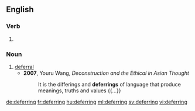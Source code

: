 ==English==

===Verb===
{{head|en|present participle}}

# {{present participle of|defer|lang=en}}

===Noun===
{{en-noun}}

# [[deferral]]
#* '''2007''', Youru Wang, ''Deconstruction and the Ethical in Asian Thought''
#*: It is the differings and '''deferrings''' of language that produce meanings, truths and values {{...}}

[[de:deferring]]
[[fr:deferring]]
[[hu:deferring]]
[[ml:deferring]]
[[sv:deferring]]
[[vi:deferring]]